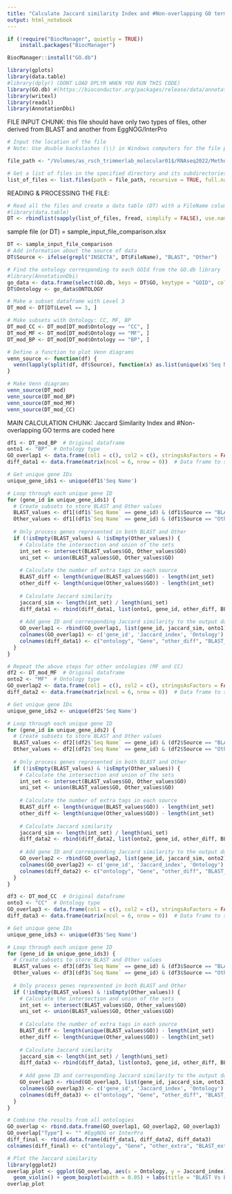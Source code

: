 ---
title: "Calculate Jaccard similarity Index and #Non-overlapping GO terms"
output: html_notebook
---

```{r}
if (!require("BiocManager", quietly = TRUE))
    install.packages("BiocManager")

BiocManager::install("GO.db")
```

```{r}
library(gplots)
library(data.table)
#library(dplyr) (DONT LOAD DPLYR WHEN YOU RUN THIS CODE)
library(GO.db) #(https://bioconductor.org/packages/release/data/annotation/html/GO.db.html)
library(writexl)
library(readxl)
library(AnnotationDbi)
```

FILE INPUT CHUNK:  this file should have only two types of files, other derived from BLAST and another from EggNOG/InterPro
```{r}
# Input the location of the file
# Note: Use double backslashes (\\) in Windows computers for the file path

file_path <- "/Volumes/as_rsch_trimmerlab_molecular01$/RNAseq2022/Method Comparison"

# Get a list of files in the specified directory and its subdirectories
list_of_files <- list.files(path = file_path, recursive = TRUE, full.names = TRUE)
```

READING & PROCESSING THE FILE:
```{r}
# Read all the files and create a data table (DT) with a FileName column to store filenames
#library(data.table)
DT <- rbindlist(sapply(list_of_files, fread, simplify = FALSE), use.names = TRUE, idcol = "FileName")
```

sample file (or DT) = sample_input_file_comparison.xlsx
```{r}
DT <- sample_input_file_comparison
# Add information about the source of data
DT$Source <- ifelse(grepl("INSECTA", DT$FileName), "BLAST", "Other")
```

```{r}
# Find the ontology corresponding to each GOId from the GO.db library
#library(AnnotationDbi)
go_data <- data.frame(select(GO.db, keys = DT$GO, keytype = "GOID", columns = c("ONTOLOGY")))
DT$Ontology <- go_data$ONTOLOGY
```

```{r}
# Make a subset dataframe with Level 3
DT_mod <- DT[DT$Level == 3, ]

# Make subsets with Ontology: CC, MF, BP
DT_mod_CC <- DT_mod[DT_mod$Ontology == "CC", ]
DT_mod_MF <- DT_mod[DT_mod$Ontology == "MF", ]
DT_mod_BP <- DT_mod[DT_mod$Ontology == "BP", ]
```

```{r}
# Define a function to plot Venn diagrams
venn_source <- function(df) {
  venn(lapply(split(df, df$Source), function(x) as.list(unique(x$'Seq Name'))))
}

# Make Venn diagrams
venn_source(DT_mod)
venn_source(DT_mod_BP)
venn_source(DT_mod_MF)
venn_source(DT_mod_CC)
```

MAIN CALCULATION CHUNK: Jaccard Similarity Index and #Non-overlapping GO terms are coded here
```{r}
df1 <- DT_mod_BP  # Original dataframe
onto1 <- "BP"  # Ontology type
GO_overlap1 <- data.frame(col1 = c(), col2 = c(), stringsAsFactors = FALSE)  # Data frame to store gene IDs and Jaccard similarity
diff_data1 <- data.frame(matrix(ncol = 6, nrow = 0))  # Data frame to store detailed results

# Get unique gene IDs
unique_gene_ids1 <- unique(df1$'Seq Name')

# Loop through each unique gene ID
for (gene_id in unique_gene_ids1) {
  # Create subsets to store BLAST and Other values
  BLAST_values <- df1[(df1$`Seq Name` == gene_id) & (df1$Source == "BLAST")]
  Other_values <- df1[(df1$`Seq Name` == gene_id) & (df1$Source == "Other")]
  
  # Only process genes represented in both BLAST and Other
  if (!isEmpty(BLAST_values) & !isEmpty(Other_values)) {
    # Calculate the intersection and union of the sets
    int_set <- intersect(BLAST_values$GO, Other_values$GO)
    uni_set <- union(BLAST_values$GO, Other_values$GO)
    
    # Calculate the number of extra tags in each source
    BLAST_diff <- length(unique(BLAST_values$GO)) - length(int_set)
    other_diff <- length(unique(Other_values$GO)) - length(int_set)
    
    # Calculate Jaccard similarity
    jaccard_sim <- length(int_set) / length(uni_set)
    diff_data1 <- rbind(diff_data1, list(onto1, gene_id, other_diff, BLAST_diff, length(int_set), jaccard_sim))
  
    # Add gene ID and corresponding Jaccard similarity to the output dataframe
    GO_overlap1 <- rbind(GO_overlap1, list(gene_id, jaccard_sim, onto1))
    colnames(GO_overlap1) <- c('gene_id', 'Jaccard_index', 'Ontology')
    colnames(diff_data1) <- c("ontology", "Gene", "other_diff", "BLAST_diff", "intersection")
  }
}

# Repeat the above steps for other ontologies (MF and CC)
df2 <- DT_mod_MF  # Original dataframe
onto2 <- "MF"  # Ontology type
GO_overlap2 <- data.frame(col1 = c(), col2 = c(), stringsAsFactors = FALSE)  # Data frame to store gene IDs and Jaccard similarity
diff_data2 <- data.frame(matrix(ncol = 6, nrow = 0))  # Data frame to store detailed results

# Get unique gene IDs
unique_gene_ids2 <- unique(df2$'Seq Name')

# Loop through each unique gene ID
for (gene_id in unique_gene_ids2) {
  # Create subsets to store BLAST and Other values
  BLAST_values <- df2[(df2$`Seq Name` == gene_id) & (df2$Source == "BLAST")]
  Other_values <- df2[(df2$`Seq Name` == gene_id) & (df2$Source == "Other")]
  
  # Only process genes represented in both BLAST and Other
  if (!isEmpty(BLAST_values) & !isEmpty(Other_values)) {
    # Calculate the intersection and union of the sets
    int_set <- intersect(BLAST_values$GO, Other_values$GO)
    uni_set <- union(BLAST_values$GO, Other_values$GO)
    
    # Calculate the number of extra tags in each source
    BLAST_diff <- length(unique(BLAST_values$GO)) - length(int_set)
    other_diff <- length(unique(Other_values$GO)) - length(int_set)
    
    # Calculate Jaccard similarity
    jaccard_sim <- length(int_set) / length(uni_set)
    diff_data2 <- rbind(diff_data2, list(onto2, gene_id, other_diff, BLAST_diff, length(int_set), jaccard_sim))
  
    # Add gene ID and corresponding Jaccard similarity to the output dataframe
    GO_overlap2 <- rbind(GO_overlap2, list(gene_id, jaccard_sim, onto2))
    colnames(GO_overlap2) <- c('gene_id', 'Jaccard_index', 'Ontology')
    colnames(diff_data2) <- c("ontology", "Gene", "other_diff", "BLAST_diff", "intersection")
  }
}

df3 <- DT_mod_CC  # Original dataframe
onto3 <- "CC"  # Ontology type
GO_overlap3 <- data.frame(col1 = c(), col2 = c(), stringsAsFactors = FALSE)  # Data frame to store gene IDs and Jaccard similarity
diff_data3 <- data.frame(matrix(ncol = 6, nrow = 0))  # Data frame to store detailed results

# Get unique gene IDs
unique_gene_ids3 <- unique(df3$'Seq Name')

# Loop through each unique gene ID
for (gene_id in unique_gene_ids3) {
  # Create subsets to store BLAST and Other values
  BLAST_values <- df3[(df3$`Seq Name` == gene_id) & (df3$Source == "BLAST")]
  Other_values <- df3[(df3$`Seq Name` == gene_id) & (df3$Source == "Other")]
  
  # Only process genes represented in both BLAST and Other
  if (!isEmpty(BLAST_values) & !isEmpty(Other_values)) {
    # Calculate the intersection and union of the sets
    int_set <- intersect(BLAST_values$GO, Other_values$GO)
    uni_set <- union(BLAST_values$GO, Other_values$GO)
    
    # Calculate the number of extra tags in each source
    BLAST_diff <- length(unique(BLAST_values$GO)) - length(int_set)
    other_diff <- length(unique(Other_values$GO)) - length(int_set)
    
    # Calculate Jaccard similarity
    jaccard_sim <- length(int_set) / length(uni_set)
    diff_data3 <- rbind(diff_data3, list(onto3, gene_id, other_diff, BLAST_diff, length(int_set), jaccard_sim))
  
    # Add gene ID and corresponding Jaccard similarity to the output dataframe
    GO_overlap3 <- rbind(GO_overlap3, list(gene_id, jaccard_sim, onto3))
    colnames(GO_overlap3) <- c('gene_id', 'Jaccard_index', 'Ontology')
    colnames(diff_data3) <- c("ontology", "Gene", "other_diff", "BLAST_diff", "intersection")
  }
}
```

```{r}
# Combine the results from all ontologies
GO_overlap <- rbind.data.frame(GO_overlap1, GO_overlap2, GO_overlap3)
GO_overlap["Type"] <- "" #EggNOG or InterPro
diff_final <- rbind.data.frame(diff_data1, diff_data2, diff_data3)
colnames(diff_final) <- c("ontology", "Gene", "other_extra", "BLAST_extra", "intersection", "jaccard_index")
```

```{r}
# Plot the Jaccard similarity
library(ggplot2)
overlap_plot <- ggplot(GO_overlap, aes(x = Ontology, y = Jaccard_index)) + 
  geom_violin() + geom_boxplot(width = 0.05) + labs(title = "BLAST Vs EggNOG")
overlap_plot
```

